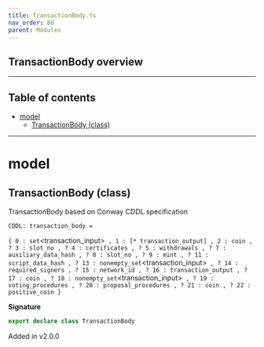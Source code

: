 ```yaml
---
title: TransactionBody.ts
nav_order: 86
parent: Modules
---
```


## TransactionBody overview

---

<h2 className="text-delta">Table of contents</h2>

- [model](#model)
  - [TransactionBody (class)](#transactionbody-class)

---

# model

## TransactionBody (class)

TransactionBody based on Conway CDDL specification

```
CDDL: transaction_body =
```
`{ 0 : set`<transaction_input>`
, 1 : [* transaction_output]
, 2 : coin
, ? 3 : slot_no
, ? 4 : certificates
, ? 5 : withdrawals
, ? 7 : auxiliary_data_hash
, ? 8 : slot_no
, ? 9 : mint
, ? 11 : script_data_hash
, ? 13 : nonempty_set`<transaction_input>`
, ? 14 : required_signers
, ? 15 : network_id
, ? 16 : transaction_output
, ? 17 : coin
, ? 18 : nonempty_set`<transaction_input>`
, ? 19 : voting_procedures
, ? 20 : proposal_procedures
, ? 21 : coin
, ? 22 : positive_coin
}`

**Signature**

```ts
export declare class TransactionBody
```

Added in v2.0.0
